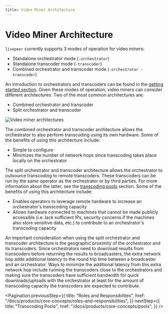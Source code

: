 ```yaml
---
title: Video Miner Architecture
---
```


# Video Miner Architecture

`livepeer` currently supports 3 modes of operation for video miners:

- Standalone orchestrator mode (`-orchestrator`)
- Standalone transcoder mode (`-transcoder`)
- Combined orchestrator and transcoder mode (`-orchestrator -transcoder`)

An introduction to orchestrators and transcoders can be found in the
[getting started section](/docs/products/getting-started/overview). Given
these modes of operation, video miners can consider different architectures. Two
of the most common architectures are:

- Combined orchestrator and transcoder
- Split orchestrator and transcoder

![Video miner architectures](/docs-assets/architecture.png)

The combined orchestrator and transcoder architecture allows the orchestrator to
also perform transcoding using its own hardware. Some of the benefits of using
this architecture include:

- Simple to configure
- Minimizes the number of network hops since transcoding takes place locally on
  the orchestrator

The split orchestrator and transcoder architecture allows the orchestrator to
outsource transcoding to remote transcoders. These transcoders can be run by the
same operator as the orchestrator or by third parties. For more information
about the latter, see the
[transcoding pools](/docs/products/core-concepts/pools) section. Some of the
benefits of using this architecture include:

- Enables operators to leverage remote hardware to increase an orchestrator's
  transcoding capacity
- Allows hardware connected to machines that cannot be made publicly accessible
  (i.e. lack sufficient IPs, security concerns if the machines also store
  sensitive data, etc.) to contribute to an orchestrator's transcoding capacity

An important consideration when using the split orchestrator and transcoder
architecture is the geographic proximity of the orchestrator and its
transcoders. Since orchestrators need to download results from transcoders
before returning the results to broadcasters, the extra network hop adds
additional latency to the round trip time between a broadcaster and an
orchestrator. Ways to minimize the additional latency from this extra network
hop include running the transcoders close to the orchestrators and making sure
the transcoders have sufficient bandwidth for quick downloads/uploads with the
orchestrator at least for the amount of transcoding capacity the transcoders are
expected to contribute.

<Pagination
  previousStep={{
    title: "Roles and Responsibilites",
    href: "/docs/products/core-concepts/roles-and-responsibilities",
  }}
  nextStep={{
    title: "Transcoding Pools",
    href: "/docs/products/core-concepts/pools",
  }}
/>
